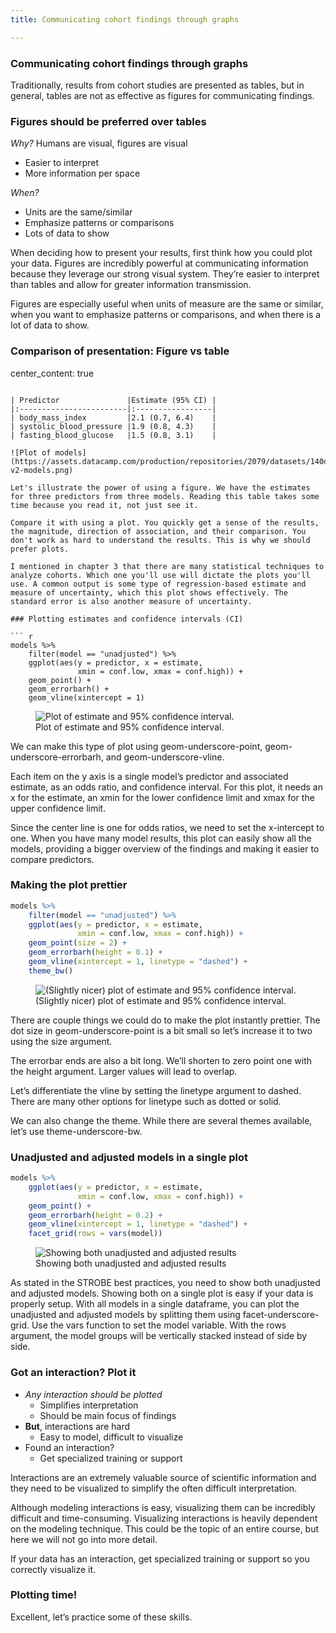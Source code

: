 ```yaml
---
title: Communicating cohort findings through graphs

---
```


### Communicating cohort findings through graphs

Traditionally, results from cohort studies are presented as tables, but in general, tables are not as effective as figures for communicating findings.

### Figures should be preferred over tables

*Why?* Humans are visual, figures are visual

- Easier to interpret 
- More information per space 

*When?* 

- Units are the same/similar 
- Emphasize patterns or comparisons 
- Lots of data to show 

When deciding how to present your results, first think how you could plot your data. Figures are incredibly powerful at communicating information because they leverage our strong visual system. They're easier to interpret than tables and allow for greater information transmission. 

Figures are especially useful when units of measure are the same or similar, when you want to emphasize patterns or comparisons, and when there is a lot of data to show.

### Comparison of presentation: Figure vs table

center_content: true
```

| Predictor               |Estimate (95% CI) |
|:------------------------|:-----------------|
| body_mass_index         |2.1 (0.7, 6.4)    |
| systolic_blood_pressure |1.9 (0.8, 4.3)    |
| fasting_blood_glucose   |1.5 (0.8, 3.1)    | 

![Plot of models](https://assets.datacamp.com/production/repositories/2079/datasets/140d160b5870b6468e31abb9a971d337c4c79ceb/ch4-v2-models.png) 

Let's illustrate the power of using a figure. We have the estimates for three predictors from three models. Reading this table takes some time because you read it, not just see it.

Compare it with using a plot. You quickly get a sense of the results, the magnitude, direction of association, and their comparison. You don't work as hard to understand the results. This is why we should prefer plots.

I mentioned in chapter 3 that there are many statistical techniques to analyze cohorts. Which one you'll use will dictate the plots you'll use. A common output is some type of regression-based estimate and measure of uncertainty, which this plot shows effectively. The standard error is also another measure of uncertainty.

### Plotting estimates and confidence intervals (CI)

``` r
models %>%
    filter(model == "unadjusted") %>%
    ggplot(aes(y = predictor, x = estimate, 
               xmin = conf.low, xmax = conf.high)) +
    geom_point() +
    geom_errorbarh() +
    geom_vline(xintercept = 1)
```

![Plot of estimate and 95% confidence interval.](https://assets.datacamp.com/production/repositories/2079/datasets/25486b26544f91dfece966db92fae24f0a3e0f3c/ch4-v2-estimate-ci-basic.png) 

We can make this type of plot using geom-underscore-point, geom-underscore-errorbarh, and geom-underscore-vline. 

Each item on the y axis is a single model's predictor and associated estimate, as an odds ratio, and confidence interval. For this plot, it needs an x for the estimate, an xmin for the lower confidence limit and xmax for the upper confidence limit.

Since the center line is one for odds ratios, we need to set the x-intercept to one. When you have many model results, this plot can easily show all the models, providing a bigger overview of the findings and making it easier to compare predictors.

### Making the plot prettier

``` r
models %>%
    filter(model == "unadjusted") %>%
    ggplot(aes(y = predictor, x = estimate, 
    		   xmin = conf.low, xmax = conf.high)) +
    geom_point(size = 2) +
    geom_errorbarh(height = 0.1) +
    geom_vline(xintercept = 1, linetype = "dashed") +
    theme_bw()
```

![(Slightly nicer) plot of estimate and 95% confidence interval.](https://assets.datacamp.com/production/repositories/2079/datasets/7bae2f71e5e1e6b0349ced75f3b5422af184c289/ch4-v2-estimate-ci-nicer.png) 

There are couple things we could do to make the plot instantly prettier. The dot size in geom-underscore-point is a bit small so let's increase it to two using the size argument.

The errorbar ends are also a bit long. We'll shorten to zero point one with the height argument. Larger values will lead to overlap.

Let's differentiate the vline by setting the linetype argument to dashed. There are many other options for linetype such as dotted or solid.

We can also change the theme. While there are several themes available, let's use theme-underscore-bw.

### Unadjusted and adjusted models in a single plot

``` r
models %>%
    ggplot(aes(y = predictor, x = estimate, 
               xmin = conf.low, xmax = conf.high)) +
    geom_point() +
    geom_errorbarh(height = 0.2) +
    geom_vline(xintercept = 1, linetype = "dashed") +
    facet_grid(rows = vars(model))
```

![Showing both unadjusted and adjusted results](https://assets.datacamp.com/production/repositories/2079/datasets/07618ebbfd68c3d3a9c8e64fbe139b40d34e2ef4/ch4-v2-unadjusted-adjusted.png) 

As stated in the STROBE best practices, you need to show both unadjusted and adjusted models. Showing both on a single plot is easy if your data is properly setup. With all models in a single dataframe, you can plot the unadjusted and adjusted models by splitting them using facet-underscore-grid. Use the vars function to set the model variable. With the rows argument, the model groups will be vertically stacked instead of side by side.

### Got an interaction? Plot it

- *Any interaction should be plotted* 
    - Simplifies interpretation
    - Should be main focus of findings
- **But**, interactions are hard 
    - Easy to model, difficult to visualize
- Found an interaction? 
    - Get specialized training or support

Interactions are an extremely valuable source of scientific information and they need to be visualized to simplify the often difficult interpretation. 

Although modeling interactions is easy, visualizing them can be incredibly difficult and time-consuming. Visualizing interactions is heavily dependent on the modeling technique. This could be the topic of an entire course, but here we will not go into more detail. 

If your data has an interaction, get specialized training or support so you correctly visualize it.

### Plotting time!

Excellent, let's practice some of these skills.

